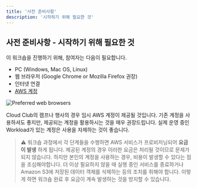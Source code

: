```yaml
---
title: '사전 준비사항'
description: '시작하기 위해 필요한 것'
---
```


## 사전 준비사항 - 시작하기 위해 필요한 것

이 워크숍을 진행하기 위해, 참여자는 다음이 필요합니다.

- PC (Windows, Mac OS, Linux)
- 웹 브라우저 (Google Chrome or Mozilla Firefox 권장)
- 인터넷 연결
- [AWS 계정](https://aws.amazon.com/console/)

![Preferred web browsers](https://static.us-east-1.prod.workshops.aws/public/856f008e-b000-462c-b14e-2b12e35d7697/static/images/prerequisites/web-browsers-small.svg)

Cloud Club의 캠프나 행사의 경우 임시 AWS 계정이 제공될 것입니다. 기존 계정을 사용하셔도 좋지만, 제공되는 계정을 활용하시는 것을 매우 권장드립니다. 실제 운영 중인 Workload가 있는 계정은 사용을 자제하는 것이 좋습니다.

> ⚠️ 워크숍 과정에서 각 단계들을 수행하면 AWS 서비스가 프로비저닝되어 **요금이 발생** 하게 됩니다.  제공된 계정의 경우 이러한 요금은 처리될 것이므로 문제가 되지 않습니다. 하지만 본인의 계정을 사용하는 경우, 비용이 발생할 수 있다는 점을 조심해야합니다. 더 이상 필요하지 않을 때 실행 중인 서비스를 종료하거나 Amazon S3에 저장된 데이터 객체를 삭제하는 등의 조치를 취해야 합니다. 이렇게 하면 워크숍 완료 후 요금이 계속 발생하는 것을 방지할 수 있습니다.